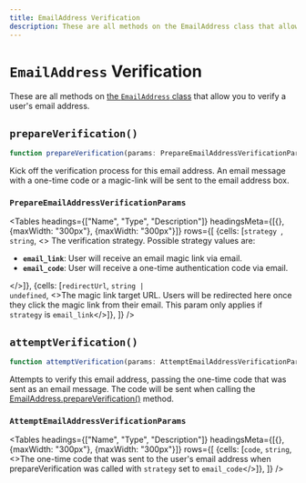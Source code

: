 ---
title: EmailAddress Verification
description: These are all methods on the EmailAddress class that allow you to verify a user's email address.
---


# `EmailAddress` Verification

These are all methods on [the `EmailAddress` class](/docs/references/javascript/email-address/email-address) that allow you to verify a user's email address.

## `prepareVerification()`

```typescript
function prepareVerification(params: PrepareEmailAddressVerificationParams): Promise<EmailAddress>;
```

Kick off the verification process for this email address. An email message with a one-time code or a magic-link will be sent to the email address box.

### `PrepareEmailAddressVerificationParams`

<Tables
  headings={["Name", "Type", "Description"]}
  headingsMeta={[{}, {maxWidth: "300px"}, {maxWidth: "300px"}]}
  rows={[
    {cells: [<code>strategy </code>, <code>string</code>, <>
    The verification strategy. Possible strategy values are:
    <ul>
    <li><strong><code>email_link</code></strong>:  User will receive an email magic link via email.</li>
    <li><strong><code>email_code</code></strong>: User will receive a one-time authentication code via email.</li>
    </ul>
    </>]},
    {cells: [<code>redirectUrl</code>, <code>string | undefined</code>, <>The magic link target URL. Users will be redirected here once they click the magic link from their email. This param only applies if <code>strategy</code> is <code>email_link</code></>]},
  ]}
/>

## `attemptVerification()`

```typescript
function attemptVerification(params: AttemptEmailAddressVerificationParams): Promise<EmailAddress>;
```

Attempts to verify this email address, passing the one-time code that was sent as an email message. The code will be sent when calling the [EmailAddress.prepareVerification()](#prepareverification) method.

### `AttemptEmailAddressVerificationParams`


<Tables
  headings={["Name", "Type", "Description"]}
  headingsMeta={[{}, {maxWidth: "300px"}, {maxWidth: "300px"}]}
  rows={[
    {cells: [<code>code</code>, <code>string</code>, <>The one-time code that was sent to the user's email address when prepareVerification was called with <code>strategy</code> set to <code>email_code</code></>]},
  ]}
/>
